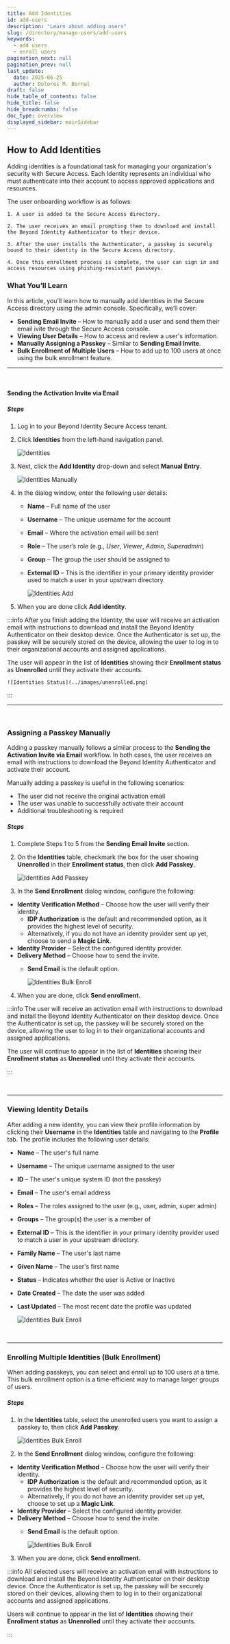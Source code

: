 ```yaml
---
title: Add Identities
id: add-users
description: "Learn about adding users"
slug: /directory/manage-users/add-users
keywords:
  - add users
  - enroll users
pagination_next: null
pagination_prev: null
last_update:
  date: 2025-06-25
  author: Dolores M. Bernal
draft: false
hide_table_of_contents: false
hide_title: false
hide_breadcrumbs: false
doc_type: overview
displayed_sidebar: mainSidebar
---
```


## How to Add Identities

Adding identities is a foundational task for managing your organization's security with Secure Access. Each Identity represents an individual who must authenticate into their account to access approved applications and resources.

The user onboarding workflow is as follows:

    1. A user is added to the Secure Access directory.

    2. The user receives an email prompting them to download and install the Beyond Identity Authenticator to their device.

    3. After the user installs the Authenticator, a passkey is securely bound to their identity in the Secure Access directory.

    4. Once this enrollment process is complete, the user can sign in and access resources using phishing-resistant passkeys.


### What You’ll Learn

In this article, you’ll learn how to manually add identities in the Secure Access directory using the admin console. Specifically, we’ll cover:

- **Sending Email Invite** – How to manually add a user and send them their email ivite through the Secure Access console.  
- **Viewing User Details** – How to access and review a user's information.  
- **Manually Assigning a Passkey** – Similar to **Sending Email Invite**.  
- **Bulk Enrollment of Multiple Users** – How to add up to 100 users at once using the bulk enrollment feature.



---

<br/>

#### Sending the Activation Invite via Email

##### Steps 

1. Log in to your Beyond Identity Secure Access tenant.

2. Click **Identities** from the left-hand navigation panel. 

    ![Identities](../images/click-identities.png)

3. Next, click the **Add Identity** drop-down and select **Manual Entry**.

   ![Identities Manually](../images/click-identity-drop-down.png)

4. In the dialog window, enter the following user details:

   - **Name** – Full name of the user  
   - **Username** – The unique username for the account  
   - **Email** – Where the activation email will be sent  
   - **Role** – The user’s role (e.g., *User*, *Viewer*, *Admin*, *Superadmin*)  
   - **Group** – The group the user should be assigned to  
   - **External ID** – This is the identifier in your primary identity provider used to match a user in your upstream directory.

       ![Identities Add](../images/dialog-window.png)

5. When you are done click **Add identity**.



:::info
After you finish adding the Identity, the user will receive an activation email with instructions to download and install the Beyond Identity Authenticator on their desktop device. Once the Authenticator is set up, the passkey will be securely stored on the device, allowing the user to log in to their organizational accounts and assigned applications. 
<br/>

The user will appear in the list of **Identities** showing their **Enrollment status** as **Unenrolled** until they activate their accounts. 
<br/>

    ![Identities Status](../images/unenrolled.png)
:::


---

<br/>

### Assigning a Passkey Manually

Adding a passkey manually follows a similar process to the **Sending the Activation Invite via Email** workflow. In both cases, the user receives an email with instructions to download the Beyond Identity Authenticator and activate their account.

Manually adding a passkey is useful in the following scenarios:

- The user did not receive the original activation email  
- The user was unable to successfully activate their account  
- Additional troubleshooting is required


##### Steps

1. Complete Steps 1 to 5 from the **Sending Email Invite** section.

2. On the **Identities** table, checkmark the box for the user showing **Unenrolled** in their **Enrollment status**, then click **Add Passkey**.

    ![Identities Add Passkey](../images/add-passkey1.png)

3. In the **Send Enrollment** dialog window, configure the following:

- **Identity Verification Method** – Choose how the user will verify their identity.  
  - **IDP Authorization** is the default and recommended option, as it provides the highest level of security.  
  - Alternatively, if you do not have an identity provider sent up yet, choose to send a **Magic Link**.
- **Identity Provider** – Select the configured identity provider.
- **Delivery Method** – Choose how to send the invite.  
  - **Send Email** is the default option.

    ![Identities Bulk Enroll](../images/send-enrollment.png)

4. When you are done, click **Send enrollment.** 

:::info
The user will receive an activation email with instructions to download and install the Beyond Identity Authenticator on their desktop device. Once the Authenticator is set up, the passkey will be securely stored on the device, allowing the user to log in to their organizational accounts and assigned applications. 
<br/>

The user will continue to appear in the list of **Identities** showing their **Enrollment status** as **Unenrolled** until they activate their accounts. 
<br/>

:::

<br/>

---

### Viewing Identity Details

After adding a new identity, you can view their profile information by clicking their **Username** in the **Identities** table and navigating to the **Profile** tab. The profile includes the following user details:

- **Name** – The user's full name  
- **Username** – The unique username assigned to the user  
- **ID** – The user's unique system ID (not the passkey)  
- **Email** – The user's email address  
- **Roles** – The roles assigned to the user (e.g., user, admin, super admin)  
- **Groups** – The group(s) the user is a member of  
- **External ID** – This is the identifier in your primary identity provider used to match a user in your upstream directory.
- **Family Name** – The user's last name  
- **Given Name** – The user's first name  
- **Status** – Indicates whether the user is Active or Inactive  
- **Date Created** – The date the user was added  
- **Last Updated** – The most recent date the profile was updated  

    ![Identities Bulk Enroll](../images/user-profile.png)
<br/>

---


### **Enrolling Multiple Identities (Bulk Enrollment)**

When adding passkeys, you can select and enroll up to 100 users at a time. This bulk enrollment option is a time-efficient way to manage larger groups of users.
 


##### Steps

1. In the **Identities** table, select the unenrolled users you want to assign a passkey to, then click **Add Passkey**.

    ![Identities Bulk Enroll](../images/bulk-enrollment.png)

2. In the **Send Enrollment** dialog window, configure the following:

- **Identity Verification Method** – Choose how the user will verify their identity.  
  - **IDP Authorization** is the default and recommended option, as it provides the highest level of security.  
  - Alternatively, if you do not have an identity provider set up yet, choose to set up a **Magic Link**.
- **Identity Provider** – Select the configured identity provider.
- **Delivery Method** – Choose how to send the invite.  
  - **Send Email** is the default option.

    ![Identities Bulk Enroll](../images/send-enrollment.png)

3. When you are done, click **Send enrollment.** 

:::info
All selected users will receive an activation email with instructions to download and install the Beyond Identity Authenticator on their desktop device. Once the Authenticator is set up, the passkey will be securely stored on their devices, allowing them to log in to their organizational accounts and assigned applications. 
<br/>

Users will continue to appear in the list of **Identities** showing their **Enrollment status** as **Unenrolled** until they activate their accounts. 
<br/>

:::


<br/>

<br/>

<br/>

<br/>

